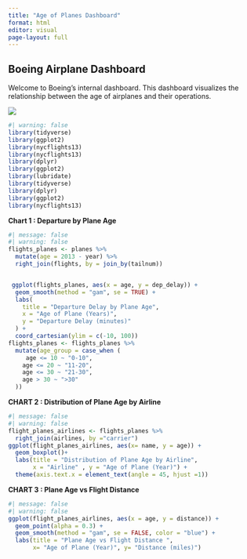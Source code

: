 ---
title: "Age of Planes Dashboard"
format: html
editor: visual
page-layout: full
---

## Boeing Airplane Dashboard

Welcome to Boeing’s internal dashboard. This dashboard visualizes the relationship between the age of airplanes and their operations.

![](images/clipboard-816238611.png)

```{r}
#| warning: false
library(tidyverse)
library(ggplot2)
library(nycflights13)
library(nycflights13)
library(dplyr)
library(ggplot2)
library(lubridate)
library(tidyverse)
library(dplyr)
library(ggplot2)
library(nycflights13)
```

**Chart 1 : Departure by Plane Age**

```{r}
#| message: false
#| warning: false
flights_planes <- planes %>%
  mutate(age = 2013 - year) %>%
  right_join(flights, by = join_by(tailnum))


 ggplot(flights_planes, aes(x = age, y = dep_delay)) +
  geom_smooth(method = "gam", se = TRUE) +
  labs(
    title = "Departure Delay by Plane Age",
    x = "Age of Plane (Years)",
    y = "Departure Delay (minutes)"
  ) +
  coord_cartesian(ylim = c(-10, 100))
flights_planes <- flights_planes %>% 
  mutate(age_group = case_when (
     age <= 10 ~ "0-10",
    age <= 20 ~ "11-20",
    age <= 30 ~ "21-30",
    age > 30 ~ ">30"
  ))
```

**CHART 2 : Distribution of Plane Age by Airline**

```{r}
#| message: false
#| warning: false
flight_planes_airlines <- flights_planes %>% 
  right_join(airlines, by ="carrier")
ggplot(flight_planes_airlines, aes(x= name, y = age)) + 
  geom_boxplot()+
  labs(title = "Distribution of Plane Age by Airline", 
       x = "Airline" , y = "Age of Plane (Year)") + 
  theme(axis.text.x = element_text(angle = 45, hjust =1))

```

**CHART 3 : Plane Age vs Flight Distance**

```{r}
#| message: false
#| warning: false
ggplot(flight_planes_airlines, aes(x = age, y = distance)) +
  geom_point(alpha = 0.3) + 
  geom_smooth(method = "gam", se = FALSE, color = "blue") + 
  labs(title = "Plane Age vs Flight Distance ", 
       x= "Age of Plane (Year)", y= "Distance (miles)")
```
